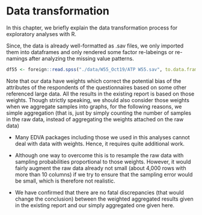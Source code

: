 # Data transformation

In this chapter, we briefly explain the data transformation process for exploratory analyses with R.

Since, the data is already well-formatted as .sav files, we only imported them into dataframes and only rendered some factor re-labeings or re-namings after analyzing the missing value patterns.

```r
df55 <- foreign::read.spss("./data/W55_Oct19/ATP W55.sav", to.data.frame=TRUE)
```

Note that our data have weights which correct the potential bias of the attributes of the respondents of the questionnaires based on some other referenced large data. All the results in the existing report is based on those weights. Though strictly speaking, we should also consider those weights when we aggregate samples into graphs, for the following reasons, we simple aggregation (that is, just by simply counting the number of samples in the raw data, instead of aggregating the weights attached on the raw data)

  - Many EDVA packages including those we used in this analyses cannot deal with data with weights. Hence, it requires quite additional work.
  
  - Although one way to overcome this is to resample the raw data with sampling probabilities proportional to those weights.
  However, it would fairly augment the raw data already not small (about 4,000 rows with more than 10 columns) if we try to ensure that the sampling error would be small, which is therefore not realistic.
  
  - We have confirmed that there are no fatal discrepancies (that would change the conclusion) between the weighted aggregated results given in the existing report and our simply aggregated one given here.



